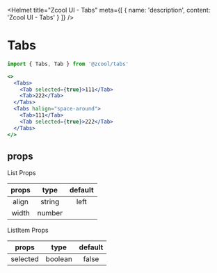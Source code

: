 
<Helmet
  title="Zcool UI - Tabs"
  meta={[
    {
      name: 'description',
      content: 'Zcool UI - Tabs'
    }
  ]}
/>

# Tabs

```js
import { Tabs, Tab } from '@zcool/tabs'
```

```.jsx
<>
  <Tabs>
    <Tab selected={true}>111</Tab>
    <Tab>222</Tab>
  </Tabs>
  <Tabs halign="space-around">
    <Tab>111</Tab>
    <Tab selected={true}>222</Tab>
  </Tabs>
</>
```

## props

List Props

| props           | type    | default |
| :-------------: | :------:| :-----: |
| align           | string  | left    |
| width           | number  |         |

ListItem Props

| props           | type    | default |
| :-------------: | :------:| :-----: |
| selected        | boolean | false   |
